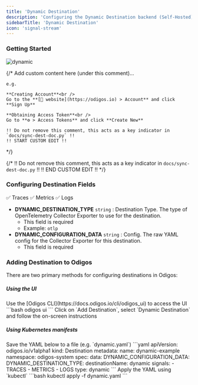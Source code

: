 ```yaml
---
title: 'Dynamic Destination'
description: 'Configuring the Dynamic Destination backend (Self-Hosted)'
sidebarTitle: 'Dynamic Destination'
icon: 'signal-stream'
---
```


### Getting Started

<img src="https://d15jtxgb40qetw.cloudfront.net/opentelemetry.svg" alt="dynamic" className="not-prose h-20" />

{/*
    Add custom content here (under this comment)...

    e.g.

    **Creating Account**<br />
    Go to the **[🔗 website](https://odigos.io) > Account** and click **Sign Up**

    **Obtaining Access Token**<br />
    Go to **⚙️ > Access Tokens** and click **Create New**

    !! Do not remove this comment, this acts as a key indicator in `docs/sync-dest-doc.py` !!
    !! START CUSTOM EDIT !!
*/}

{/*
    !! Do not remove this comment, this acts as a key indicator in `docs/sync-dest-doc.py` !!
    !! END CUSTOM EDIT !!
*/}

### Configuring Destination Fields

<Accordion title="Supported Signals:">
  ✅ Traces
  ✅ Metrics
  ✅ Logs
</Accordion>

- **DYNAMIC_DESTINATION_TYPE** `string` : Destination Type. The type of OpenTelemetry Collector Exporter to use for the destination.
  - This field is required
  - Example: `otlp`
- **DYNAMIC_CONFIGURATION_DATA** `string` : Config. The raw YAML config for the Collector Exporter for this destination.
  - This field is required

### Adding Destination to Odigos

There are two primary methods for configuring destinations in Odigos:

##### **Using the UI**

<Steps>
  <Step>
    Use the [Odigos CLI](https://docs.odigos.io/cli/odigos_ui) to access the UI
    ```bash
    odigos ui
    ```
  </Step>
  <Step>
    Click on `Add Destination`, select `Dynamic Destination` and follow the on-screen instructions
  </Step>
</Steps>

##### **Using Kubernetes manifests**

<Steps>
  <Step>
    Save the YAML below to a file (e.g. `dynamic.yaml`)
    ```yaml
    apiVersion: odigos.io/v1alpha1
    kind: Destination
    metadata:
      name: dynamic-example
      namespace: odigos-system
    spec:
      data:
        DYNAMIC_CONFIGURATION_DATA: <Config>
        DYNAMIC_DESTINATION_TYPE: <Destination Type>
      destinationName: dynamic
      signals:
      - TRACES
      - METRICS
      - LOGS
      type: dynamic
    ```
  </Step>
  <Step>
    Apply the YAML using `kubectl`
    ```bash
    kubectl apply -f dynamic.yaml
    ```
  </Step>
</Steps>